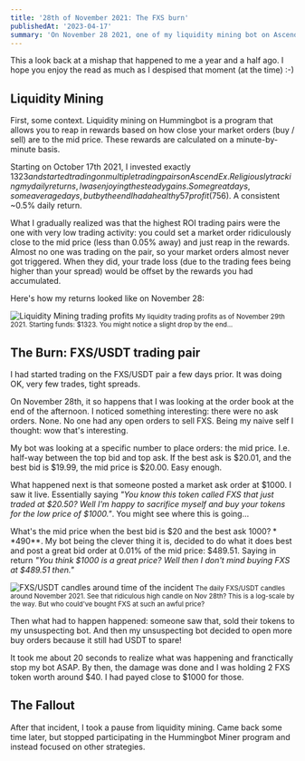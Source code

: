 ```yaml
---
title: '28th of November 2021: The FXS burn'
publishedAt: '2023-04-17'
summary: 'On November 28 2021, one of my liquidity mining bot on AscendEx got solidly burned by my lack of protection around buy/sell prices.'
---
```


This a look back at a mishap that happened to me a year and a half ago. I hope you enjoy the read
as much as I despised that moment (at the time) :-)

<SubscribeCTA />

## Liquidity Mining

First, some context. Liquidity mining on Hummingbot is a program that allows you to reap
in rewards based on how close your market orders (buy / sell) are to the mid price.
These rewards are calculated on a minute-by-minute basis.

Starting on October 17th 2021, I invested exactly $1323 and started trading on multiple
trading pairs on AscendEx. Religiously tracking my daily returns, I was enjoying the
steady gains. Some great days, some average days, but by the end I had a healthy 57%
profit ($756). A consistent ~0.5% daily return.

What I gradually realized was that the highest ROI trading pairs were the one with very
low trading activity: you could set a market order ridiculously close to the mid price
(less than 0.05% away) and just reap in the rewards. Almost no one was trading on the
pair, so your market orders almost never got triggered. When they did, your trade loss
(due to the trading fees being higher than your spread) would be offset by the
rewards you had accumulated.

Here's how my returns looked like on November 28:

<img
  src="/images/ftx-burn-profits.png"
  alt="Liquidity Mining trading profits"
/>
<small>
  My liquidity trading profits as of November 29th 2021. Starting funds: $1323.
  You might notice a slight drop by the end...
</small>

## The Burn: FXS/USDT trading pair

I had started trading on the FXS/USDT pair a few days prior. It was doing OK, very few
trades, tight spreads.

On November 28th, it so happens that I was looking at the order book at the end of
the afternoon. I noticed something interesting: there were no ask orders. None. No one
had any open orders to sell FXS. Being my naive self I thought: wow that's interesting.

My bot was looking at a specific number to place orders: the mid price. I.e. half-way
between the top bid and top ask. If the best ask is $20.01, and the best bid is $19.99,
the mid price is $20.00. Easy enough.

What happened next is that someone posted a market ask order at $1000. I saw it live.
Essentially saying _"You know this token called FXS that just traded at $20.50? Well I'm
happy to sacrifice myself and buy your tokens for the low price of $1000."_. You might
see where this is going...

What's the mid price when the best bid is $20 and the best ask $1000? **$490**. My bot being
the clever thing it is, decided to do what it does best and post a great bid order at
0.01% of the mid price: $489.51. Saying in return _"You think $1000 is a great price?
Well then I don't mind buying FXS at $489.51 then."_

<img
  src="/images/ftx-burn-candles.png"
  alt="FXS/USDT candles around time of the incident"
/>
<small>
  The daily FXS/USDT candles around November 2021. See that ridiculous high
  candle on Nov 28th? This is a log-scale by the way. But who could've bought
  FXS at such an awful price?
</small>

Then what had to happen happened: someone saw that, sold their tokens to my unsuspecting
bot. And then my unsuspecting bot decided to open more buy orders because it still had
USDT to spare!

It took me about 20 seconds to realize what was happening and franctically stop my bot
ASAP. By then, the damage was done and I was holding 2 FXS token worth around $40. I had
payed close to $1000 for those.

## The Fallout

After that incident, I took a pause from liquidity mining. Came back some time later,
but stopped participating in the Hummingbot Miner program and instead focused on other
strategies.

